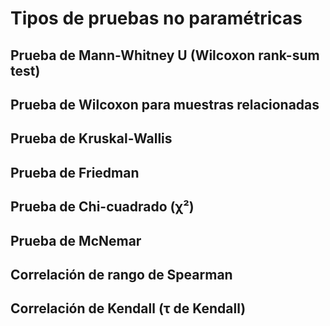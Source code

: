 # Tipos de pruebas no paramétricas 
## Prueba de Mann-Whitney U (Wilcoxon rank-sum test)
##	Prueba de Wilcoxon para muestras relacionadas
##	Prueba de Kruskal-Wallis
##	Prueba de Friedman
##	Prueba de Chi-cuadrado (χ²)
##	Prueba de McNemar
##	Correlación de rango de Spearman
##	Correlación de Kendall (τ de Kendall)

